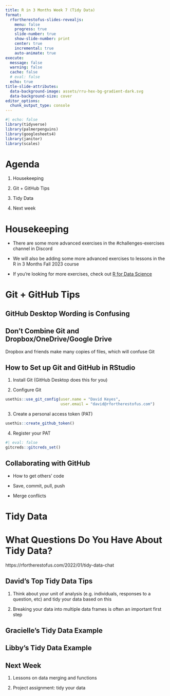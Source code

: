 ```yaml
---
title: R in 3 Months Week 7 (Tidy Data)
format:
  rfortherestofus-slides-revealjs:
    menu: false
    progress: true
    slide-number: true
    show-slide-number: print
    center: true
    incremental: true
    auto-animate: true
execute: 
  message: false
  warning: false
  cache: false
  # eval: false
  echo: true
title-slide-attributes:
  data-background-image: assets/rru-hex-bg-gradient-dark.svg
  data-background-size: cover
editor_options: 
  chunk_output_type: console
---
```


```r
#| echo: false
library(tidyverse)
library(palmerpenguins)
library(googlesheets4)
library(janitor)
library(scales)
```

# Agenda

1. Housekeeping

1. Git + GitHub Tips

1. Tidy Data

1. Next week

# Housekeeping

- There are some more advanced exercises in the #challenges-exercises channel in Discord

- We will also be adding some more advanced exercises to lessons in the R in 3 Months Fall 2023 course

- If you're looking for more exercises, check out [R for Data Science](https://r4ds.hadley.nz/)

# Git + GitHub Tips {.inverse}

## GitHub Desktop Wording is Confusing

## Don't Combine Git and Dropbox/OneDrive/Google Drive

::: {.fragment}
Dropbox and friends make many copies of files, which will confuse Git
:::

## How to Set up Git and GitHub in RStudio

1. Install Git (GitHub Desktop does this for you)

2. Configure Git

::: {.fragment}
```r
usethis::use_git_config(user.name = "David Keyes", 
                        user.email = "david@rfortherestofus.com")
```
:::

3. Create a personal access token (PAT)

::: {.fragment}
```r
usethis::create_github_token()
```
:::

4. Register your PAT

::: {.fragment}
```r
#| eval: false
gitcreds::gitcreds_set()
```
:::

## Collaborating with GitHub

- How to get others' code

- Save, commit, pull, push

- Merge conflicts

# Tidy Data {.inverse}

# What Questions Do You Have About Tidy Data? {.inverse}

::: {.notes}
https://rfortherestofus.com/2022/01/tidy-data-chat
:::

## David's Top Tidy Data Tips

1. Think about your unit of analysis (e.g. individuals, responses to a question, etc) and tidy your data based on this

1. Breaking your data into multiple data frames is often an important first step

## Gracielle's Tidy Data Example

## Libby's Tidy Data Example

## Next Week

1. Lessons on data merging and functions

1. Project assignment: tidy your data





